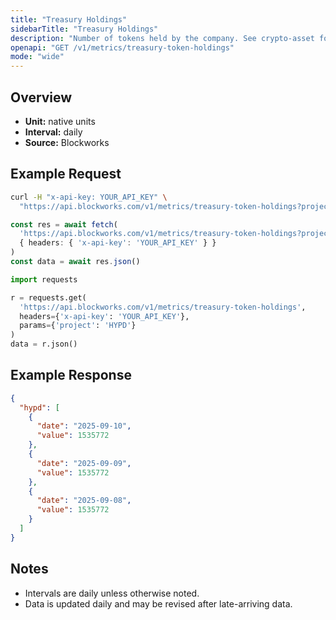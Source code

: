 ```yaml
---
title: "Treasury Holdings"
sidebarTitle: "Treasury Holdings"
description: "Number of tokens held by the company. See crypto-asset for asset indicator"
openapi: "GET /v1/metrics/treasury-token-holdings"
mode: "wide"
---
```


## Overview

- **Unit:** native units
- **Interval:** daily
- **Source:** Blockworks

## Example Request

<CodeGroup>

```bash cURL
curl -H "x-api-key: YOUR_API_KEY" \
  "https://api.blockworks.com/v1/metrics/treasury-token-holdings?project=HYPD"
```

```typescript TypeScript
const res = await fetch(
  'https://api.blockworks.com/v1/metrics/treasury-token-holdings?project=HYPD',
  { headers: { 'x-api-key': 'YOUR_API_KEY' } }
)
const data = await res.json()
```

```python Python
import requests

r = requests.get(
  'https://api.blockworks.com/v1/metrics/treasury-token-holdings',
  headers={'x-api-key': 'YOUR_API_KEY'},
  params={'project': 'HYPD'}
)
data = r.json()
```

</CodeGroup>

## Example Response

```json
{
  "hypd": [
    {
      "date": "2025-09-10",
      "value": 1535772
    },
    {
      "date": "2025-09-09",
      "value": 1535772
    },
    {
      "date": "2025-09-08",
      "value": 1535772
    }
  ]
}
```

## Notes
- Intervals are daily unless otherwise noted.
- Data is updated daily and may be revised after late-arriving data.